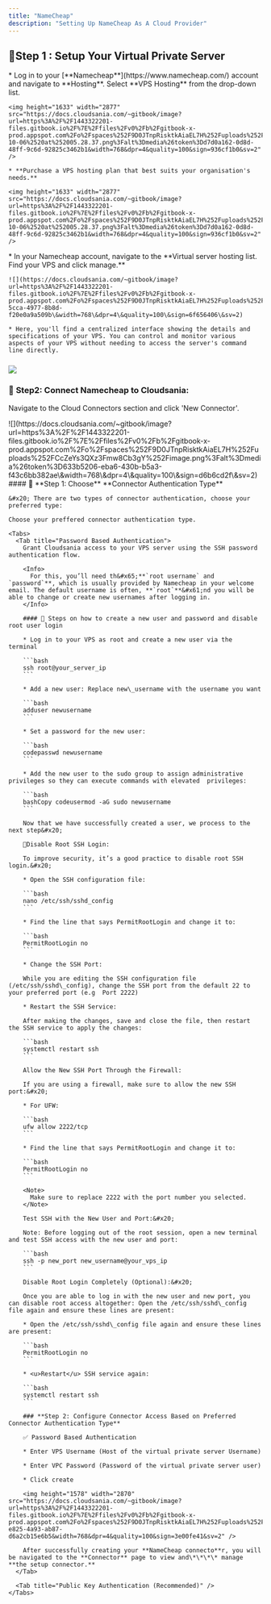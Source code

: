 ```yaml
---
title: "NameCheap"
description: "Setting Up NameCheap As A Cloud Provider"
---
```


## [](https://docs.cloudsania.com/cloud-service-providers/namecheap#step1-setup-your-virtual-private-server)🔗**Step 1 : S**etup Your Virtual Private Server

<Steps>
  <Step title="Purchase a Virtual Private Server (VPS)  Plan">
    * Log in to your [**Namecheap**](https://www.namecheap.com/) account and navigate to **Hosting**. Select **VPS Hosting** from the drop-down list.

    <img height="1633" width="2877" src="https://docs.cloudsania.com/~gitbook/image?url=https%3A%2F%2F1443322201-files.gitbook.io%2F%7E%2Ffiles%2Fv0%2Fb%2Fgitbook-x-prod.appspot.com%2Fo%2Fspaces%252F9D0JTnpRisktkAiaEL7H%252Fuploads%252F48F9T2OOwdcbE2F68LPf%252FScreenshot%25202024-10-06%2520at%252005.28.37.png%3Falt%3Dmedia%26token%3Dd7d0a162-0d8d-48ff-9c6d-92825c3462b1&width=768&dpr=4&quality=100&sign=936cf1b0&sv=2" />

    * **Purchase a VPS hosting plan that best suits your organisation's needs.**

    <img height="1633" width="2877" src="https://docs.cloudsania.com/~gitbook/image?url=https%3A%2F%2F1443322201-files.gitbook.io%2F%7E%2Ffiles%2Fv0%2Fb%2Fgitbook-x-prod.appspot.com%2Fo%2Fspaces%252F9D0JTnpRisktkAiaEL7H%252Fuploads%252F48F9T2OOwdcbE2F68LPf%252FScreenshot%25202024-10-06%2520at%252005.28.37.png%3Falt%3Dmedia%26token%3Dd7d0a162-0d8d-48ff-9c6d-92825c3462b1&width=768&dpr=4&quality=100&sign=936cf1b0&sv=2" />
  </Step>

  <Step title="Access Your Namecheap Account Dashboard">
    * In your Namecheap account, navigate to the **Virtual server hosting list. Find your VPS and click manage.**

    ![](https://docs.cloudsania.com/~gitbook/image?url=https%3A%2F%2F1443322201-files.gitbook.io%2F%7E%2Ffiles%2Fv0%2Fb%2Fgitbook-x-prod.appspot.com%2Fo%2Fspaces%252F9D0JTnpRisktkAiaEL7H%252Fuploads%252F8fV54kfMDMTng7Eg2vo0%252Fimage.png%3Falt%3Dmedia%26token%3Dc7944448-5cca-4977-8b8d-f20e0a9a509b\&width=768\&dpr=4\&quality=100\&sign=6f656406\&sv=2)

    * Here, you'll find a centralized interface showing the details and specifications of your VPS. You can control and monitor various aspects of your VPS without needing to access the server's command line directly.
  </Step>
</Steps>

### ![](https://docs.cloudsania.com/~gitbook/image?url=https%3A%2F%2F1443322201-files.gitbook.io%2F%7E%2Ffiles%2Fv0%2Fb%2Fgitbook-x-prod.appspot.com%2Fo%2Fspaces%252F9D0JTnpRisktkAiaEL7H%252Fuploads%252Fg0yHYdBqRfI9G9WaCuIf%252Fnew_image.png%3Falt%3Dmedia%26token%3D201c755e-8a80-48a1-b7f5-5ebc56964baf\&width=768\&dpr=4\&quality=100\&sign=9543a464\&sv=2)

### [](https://docs.cloudsania.com/cloud-service-providers/namecheap#step2-connect-namecheap-to-cloudsania)&#xA;🔗 **Step2: Connect Namecheap to Cloudsania:**

Navigate to the Cloud Connectors section and click 'New Connector'.

<Steps>
  <Step title="Select Namecheap from the list of cloud service providers" />

  <Step title="Provide Your Connector Details">
    ![](https://docs.cloudsania.com/~gitbook/image?url=https%3A%2F%2F1443322201-files.gitbook.io%2F%7E%2Ffiles%2Fv0%2Fb%2Fgitbook-x-prod.appspot.com%2Fo%2Fspaces%252F9D0JTnpRisktkAiaEL7H%252Fuploads%252FCcZeYs3QXz3Fmw8Cb3gY%252Fimage.png%3Falt%3Dmedia%26token%3D633b5206-eba6-430b-b5a3-f43c6bb382ae\&width=768\&dpr=4\&quality=100\&sign=d6b6cd2f\&sv=2)
  </Step>

  <Step title="Configure connector access">
    #### 📌  **Step 1: Choose** **Connector Authentication Type**

    &#x20; There are two types of connector authentication, choose your preferred type:

    Choose your preffered connector authentication type.

    <Tabs>
      <Tab title="Password Based Authentication">
        Grant Cloudsania access to your VPS server using the SSH password authentication flow.

        <Info>
          For this, you’ll need th&#x65;**`root username` and `password`**, which is usually provided by Namecheap in your welcome email. The default username is often, **`root`**&#x61;nd you will be able to change or create new usernames after logging in.
        </Info>

        #### 📌 Steps on how to create a new user and password and disable root user login

        * Log in to your VPS as root and create a new user via the terminal

        ```bash
        ssh root@your_server_ip
        ```

        * Add a new user: Replace new\_username with the username you want

        ```bash
        adduser newusername
        ```

        * Set a password for the new user:

        ```bash
        codepasswd newusername
        ```

        * Add the new user to the sudo group to assign administrative privileges so they can execute commands with elevated  privileges:

        ```bash
        bashCopy codeusermod -aG sudo newusername
        ```

        Now that we have successfully created a user, we process to the next step&#x20;

        📌Disable Root SSH Login:

        To improve security, it’s a good practice to disable root SSH login.&#x20;

        * Open the SSH configuration file:

        ```bash
        nano /etc/ssh/sshd_config
        ```

        * Find the line that says PermitRootLogin and change it to:

        ```bash
        PermitRootLogin no
        ```

        * Change the SSH Port:

        While you are editing the SSH configuration file (/etc/ssh/sshd\_config), change the SSH port from the default 22 to your preferred port (e.g  Port 2222)

        * Restart the SSH Service:

        After making the changes, save and close the file, then restart the SSH service to apply the changes:

        ```bash
        systemctl restart ssh
        ```

        Allow the New SSH Port Through the Firewall:

        If you are using a firewall, make sure to allow the new SSH port:&#x20;

        * For UFW:

        ```bash
        ufw allow 2222/tcp
        ```

        * Find the line that says PermitRootLogin and change it to:

        ```bash
        PermitRootLogin no
        ```

        <Note>
          Make sure to replace 2222 with the port number you selected.
        </Note>

        Test SSH with the New User and Port:&#x20;

        Note: Before logging out of the root session, open a new terminal and test SSH access with the new user and port:

        ```bash
        ssh -p new_port new_username@your_vps_ip
        ```

        Disable Root Login Completely (Optional):&#x20;

        Once you are able to log in with the new user and new port, you can disable root access altogether: Open the /etc/ssh/sshd\_config file again and ensure these lines are present:

        * Open the /etc/ssh/sshd\_config file again and ensure these lines are present:

        ```bash
        PermitRootLogin no
        ```

        * <u>Restart</u> SSH service again:

        ```bash
        systemctl restart ssh
        ```

        ### **Step 2: Configure Connector Access Based on Preferred Connector Authentication Type**

        ✅ Password Based Authentication

        * Enter VPS Username (Host of the virtual private server Username)

        * Enter VPC Password (Password of the virtual private server user)

        * Click create

        <img height="1578" width="2870" src="https://docs.cloudsania.com/~gitbook/image?url=https%3A%2F%2F1443322201-files.gitbook.io%2F%7E%2Ffiles%2Fv0%2Fb%2Fgitbook-x-prod.appspot.com%2Fo%2Fspaces%252F9D0JTnpRisktkAiaEL7H%252Fuploads%252FRF4H3MnvrYEEbEV0CFuX%252Fimage.png%3Falt%3Dmedia%26token%3D95159fdf-e825-4a93-ab87-d6a2cb15e6b5&width=768&dpr=4&quality=100&sign=3e00fe41&sv=2" />

        After successfully creating your **NameCheap connecto**r, you will be navigated to the **Connector** page to view and\*\*\*\* manage **the setup connector.**
      </Tab>

      <Tab title="Public Key Authentication (Recommended)" />
    </Tabs>
  </Step>
</Steps>